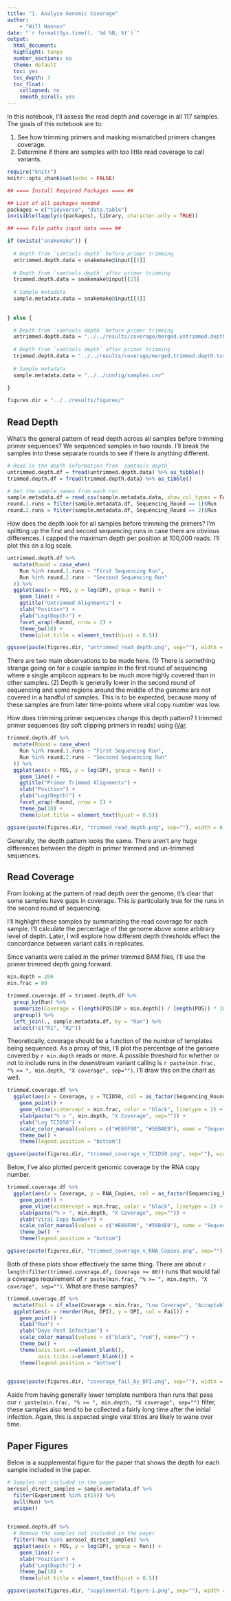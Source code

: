 ```yaml
---
title: "1. Analyze Genomic Coverage"
author:
    - "Will Hannon"
date: "`r format(Sys.time(), '%d %B, %Y')`"
output: 
  html_document:
  highlight: tango
  number_sections: no
  theme: default
  toc: yes
  toc_depth: 3
  toc_float:
    collapsed: no
    smooth_scroll: yes
---
```


In this notebook, I'll assess the read depth and coverage in all 117 samples. The goals of this notebook are to: 

1. See how trimming primers and masking mismatched primers changes coverage.
2. Determine if there are samples with too little read coverage to call variants. 

```r
require("knitr")
knitr::opts_chunk$set(echo = FALSE)
```

```r

## ==== Install Required Packages ==== ##

## List of all packages needed
packages = c("tidyverse", "data.table")
invisible(lapply(c(packages), library, character.only = TRUE))

```

```r

## ==== File paths input data ==== ##

if (exists("snakemake")) {
  
  # Depth from `samtools depth` before primer trimming
  untrimmed.depth.data = snakemake@input[[1]]
  
  # Depth from `samtools depth` after primer trimming
  trimmed.depth.data = snakemake@input[[2]]
  
  # Sample metadata
  sample.metadata.data = snakemake@input[[3]]
  
  
} else {

  # Depth from `samtools depth` before primer trimming
  untrimmed.depth.data = "../../results/coverage/merged.untrimmed.depth.tsv"
  
  # Depth from `samtools depth` after primer trimming
  trimmed.depth.data = "../../results/coverage/merged.trimmed.depth.tsv"
  
  # Sample metadata
  sample.metadata.data = "../../config/samples.csv"
  
}

```

```r

figures.dir = "../../results/figures/"

```

## Read Depth

What's the general pattern of read depth across all samples before trimming primer sequences? We sequenced samples in two rounds. I'll break the samples into these separate rounds to see if there is anything different. 

```r

# Read in the depth information from `samtools depth`
untrimmed.depth.df = fread(untrimmed.depth.data) %>% as_tibble()
trimmed.depth.df = fread(trimmed.depth.data) %>% as_tibble()

# Get the sample names from each run
sample.metadata.df = read_csv(sample.metadata.data, show_col_types = FALSE)
round.1.runs = filter(sample.metadata.df, Sequencing_Round == 1)$Run
round.2.runs = filter(sample.metadata.df, Sequencing_Round == 2)$Run
```

How does the depth look for all samples before trimming the primers? I'm splitting up the first and second sequencing runs in case there are obvious differences. I capped the maximum depth per position at 100,000 reads. I'll plot this on a log scale. 

```r

untrimmed.depth.df %>% 
  mutate(Round = case_when(
    Run %in% round.1.runs ~ "First Sequencing Run",
    Run %in% round.2.runs ~ "Seccond Sequencing Run"
  )) %>% 
  ggplot(aes(x = POS, y = log(DP), group = Run)) +
    geom_line() + 
    ggtitle("Untrimmed Alignments") + 
    xlab("Position") + 
    ylab("Log(Depth)") +
    facet_wrap(~Round, nrow = 2) +
    theme_bw(18) + 
    theme(plot.title = element_text(hjust = 0.5))

ggsave(paste(figures.dir, "untrimmed_read_depth.png", sep=""), width = 12, height = 10)

```

There are two main observations to be made here. (1) There is something strange going on for a couple samples in the first round of sequencing where a single amplicon appears to be much more highly covered than in other samples. (2) Depth is generally lower in the second round of sequencing and some regions around the middle of the genome are not covered in a handful of samples. This is to be expected, because many of these samples are from later time-points where viral copy number was low.

How does trimming primer sequences change this depth pattern? I trimmed primer sequences (by soft clipping primers in reads) using [iVar](https://andersen-lab.github.io/ivar/html/manualpage.html). 

```r

trimmed.depth.df %>% 
  mutate(Round = case_when(
    Run %in% round.1.runs ~ "First Sequencing Run",
    Run %in% round.2.runs ~ "Seccond Sequencing Run"
  )) %>% 
  ggplot(aes(x = POS, y = log(DP), group = Run)) +
    geom_line() + 
    ggtitle("Primer Trimmed Alignments") + 
    xlab("Position") + 
    ylab("Log(Depth)") +
    facet_wrap(~Round, nrow = 2) +
    theme_bw(18) + 
    theme(plot.title = element_text(hjust = 0.5))

ggsave(paste(figures.dir, "trimmed_read_depth.png", sep=""), width = 8, height = 6)

```

Generally, the depth pattern looks the same. There aren't any huge differences between the depth in primer trimmed and un-trimmed sequences. 

## Read Coverage 

From looking at the pattern of read depth over the genome, it's clear that some samples have gaps in coverage. This is particularly true for the runs in the second round of sequencing. 

I'll highlight these samples by summarizing the read coverage for each sample. I'll calculate the percentage of the genome above some arbitrary level of depth. Later, I will explore how different depth thresholds effect the concordance between variant calls in replicates. 

Since variants were called in the primer trimmed BAM files, I'll use the primer trimmed depth going forward. 

```r

min.depth = 200
min.frac = 80

trimmed.coverage.df = trimmed.depth.df %>% 
  group_by(Run) %>%
  summarize(Coverage = (length(POS[DP > min.depth]) / length(POS)) * 100) %>% 
  ungroup() %>% 
  left_join(., sample.metadata.df, by = "Run") %>% 
  select(!c("R1", "R2"))

```

Theoretically, coverage should be a function of the number of templates being sequenced. As a proxy of this, I'll plot the percentage of the genome covered by `r min.depth` reads or more. A possible threshold for whether or not to include runs in the downstream variant calling is `r paste(min.frac, "% >= ", min.depth, "X coverage", sep="")`. I'll draw this on the chart as well. 

```r

trimmed.coverage.df %>% 
  ggplot(aes(x = Coverage, y = TCID50, col = as_factor(Sequencing_Round))) + 
    geom_point() + 
    geom_vline(xintercept = min.frac, color = "black", linetype = 2) +
    xlab(paste("% > ", min.depth, "X Coverage", sep="")) + 
    ylab("Log TCID50") + 
    scale_color_manual(values = c("#E69F00", "#56B4E9"), name = "Sequencing Round") + 
    theme_bw() + 
    theme(legend.position = "bottom")

ggsave(paste(figures.dir, "trimmed_coverage_v_TCID50.png", sep=""), width = 4, height = 4)

```

Below, I've also plotted percent genomic coverage by the RNA copy number. 

```r

trimmed.coverage.df %>% 
  ggplot(aes(x = Coverage, y = RNA_Copies, col = as_factor(Sequencing_Round))) + 
    geom_point() + 
    geom_vline(xintercept = min.frac, color = "black", linetype = 2) +
    xlab(paste("% > ", min.depth, "X Coverage", sep="")) + 
    ylab("Viral Copy Number") + 
    scale_color_manual(values = c("#E69F00", "#56B4E9"), name = "Sequencing Round") + 
    theme_bw()  + 
    theme(legend.position = "bottom")

ggsave(paste(figures.dir, "trimmed_coverage_v_RNA_Copies.png", sep=""), width = 4, height = 4)

```

Both of these plots show effectively the same thing. There are about `r length(filter(trimmed.coverage.df, Coverage >= 80))` runs that would fail a coverage requirement of `r paste(min.frac, "% >= ", min.depth, "X coverage", sep="")`. What are these samples? 

```r

trimmed.coverage.df %>% 
  mutate(Fail = if_else(Coverage < min.frac, "Low Coverage", "Acceptable Coverage")) %>% 
  ggplot(aes(x = reorder(Run, DPI), y = DPI, col = Fail)) +
    geom_point() + 
    xlab("Run") + 
    ylab("Days Post Infection") +
    scale_color_manual(values = c("black", "red"), name="") + 
    theme_bw() +
    theme(axis.text.x=element_blank(),
          axis.ticks.x=element_blank()) + 
    theme(legend.position = "bottom")
      

ggsave(paste(figures.dir, "coverage_fail_by_DPI.png", sep=""), width = 4, height = 4)

```

Aside from having generally lower template numbers than runs that pass our `r paste(min.frac, "% >= ", min.depth, "X coverage", sep="")` filter, these samples also tend to be collected a fairly long time after the initial infection. Again, this is expected single viral titres are likely to wane over time. 

## Paper Figures

Below is a supplemental figure for the paper that shows the depth for each sample included in the paper.

```r

# Samples not included in the paper
aerosol_direct_samples = sample.metadata.df %>% 
  filter(Experiment %in% c(19)) %>% 
  pull(Run) %>% 
  unique()
  

trimmed.depth.df %>% 
  # Remove the samples not included in the paper
  filter(!Run %in% aerosol_direct_samples) %>% 
  ggplot(aes(x = POS, y = log(DP), group = Run)) +
    geom_line() + 
    xlab("Position") + 
    ylab("Log(Depth)") +
    theme_bw(18) + 
    theme(plot.title = element_text(hjust = 0.5))

ggsave(paste(figures.dir, "supplemental-figure-1.png", sep=""), width = 12, height = 5)

```

